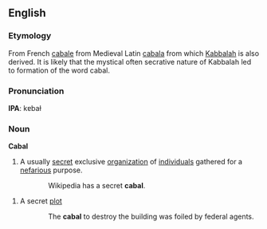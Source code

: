 ==English==

===Etymology===
From French [[cabale]] from Medieval Latin [[cabala]] from which [[Kabbalah]] is also derived. It is likely that the mystical often secrative nature of Kabbalah led to formation of the word cabal.

===Pronunciation===
'''IPA''': kɐbaɫ

===Noun===
{{Wikipedia}}
'''Cabal'''
# A usually [[secret]] exclusive [[organization]] of [[individual]]s gathered for a [[nefarious]] purpose.
::Wikipedia has a secret '''cabal'''.
# A secret [[plot]]
::The '''cabal''' to destroy the building was foiled by federal agents.